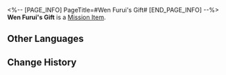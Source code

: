 <%-- [PAGE_INFO]
PageTitle=#Wen Furui's Gift#
[END_PAGE_INFO] --%>
{{Item Infobox
|id          = 140149
|image       = Item Wen Furui's Gift.png{{subst:void|<!--$UPLOAD:<<SpriteOutput/ItemFigures/140149.png>-<Item Wen Furui's Gift.png>-<Item Icons>>-->}}
|type        = Mission Item
|invCategory = Missions
|rarity      = 3
|effect      = 
|description = Gaily wrapped gift. From the appearance, it can be seen that a lot of thought was spent on packaging this gift. 
}}
{{Description|''"Giving disposable cutlery as a gift... You're implying that the recipient doesn't like to wash dishes."''}}
'''Wen Furui's Gift''' is a [[Mission Item]].

==Other Languages==
{{Other Languages
|en   = Wen Furui's Gift
|zhs  = 温符瑞的礼物
|zht  = 溫符瑞的禮物
|ja   = 温符瑞のプレゼント
|ko   = 온부서의 선물
|es   = Regalo de Wen Furui
|fr   = Cadeau de Wen&nbsp;Furui
|ru   = Подарок Вэнь Фужуя
|th   = ของขวัญของ Wen Furui
|vi   = Món Quà Của Wen Furui
|de   = Wen Furuis Geschenk
|id   = Hadiah Wen Furui
|pt   = Presente de Wen Furui
}}

==Change History==
{{Change History|1.0}}